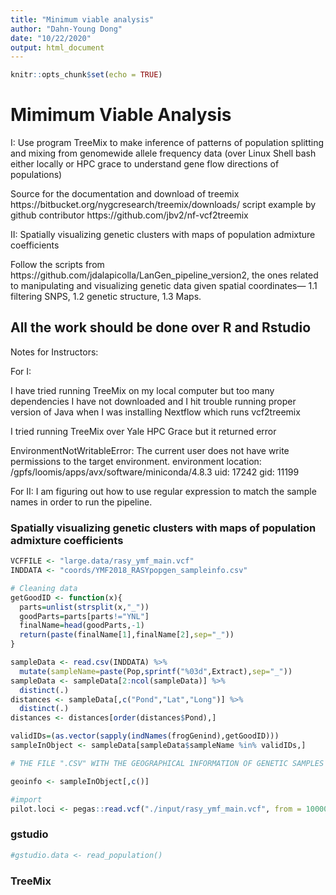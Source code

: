 ```yaml
---
title: "Minimum viable analysis"
author: "Dahn-Young Dong"
date: "10/22/2020"
output: html_document
---
```


```r
knitr::opts_chunk$set(echo = TRUE)
```

# Mimimum Viable Analysis

I: Use program TreeMix to make inference of patterns of population splitting and mixing from genomewide allele frequency data (over Linux Shell bash either locally or HPC grace to understand gene flow directions of populations)

Source for the documentation and download of treemix https://bitbucket.org/nygcresearch/treemix/downloads/
script example by github contributor https://github.com/jbv2/nf-vcf2treemix

II: Spatially visualizing genetic clusters with maps of population admixture coefficients

Follow the scripts from https://github.com/jdalapicolla/LanGen_pipeline_version2, the ones related to manipulating and visualizing genetic data given spatial coordinates--- 1.1 filtering SNPS, 1.2 genetic structure, 1.3 Maps.

All the work should be done over R and Rstudio
-----
Notes for Instructors: 

For I: 

I have tried running TreeMix on my local computer but too many dependencies I have not downloaded and I hit trouble running proper version of Java when I was installing Nextflow which runs vcf2treemix 

I tried running TreeMix over Yale HPC Grace but it returned error

EnvironmentNotWritableError: The current user does not have write permissions to the target environment.
  environment location: /gpfs/loomis/apps/avx/software/miniconda/4.8.3
  uid: 17242
  gid: 11199
  
For II: I am figuring out how to use regular expression to match the sample names in order to run the pipeline. 

### Spatially visualizing genetic clusters with maps of population admixture coefficients

```r
VCFFILE <- "large.data/rasy_ymf_main.vcf"
INDDATA <- "coords/YMF2018_RASYpopgen_sampleinfo.csv"

# Cleaning data
getGoodID <- function(x){
  parts=unlist(strsplit(x,"_"))
  goodParts=parts[parts!="YNL"]
  finalName=head(goodParts,-1)
  return(paste(finalName[1],finalName[2],sep="_"))
}

sampleData <- read.csv(INDDATA) %>%
  mutate(sampleName=paste(Pop,sprintf("%03d",Extract),sep="_"))
sampleData <- sampleData[2:ncol(sampleData)] %>%
  distinct(.)
distances <- sampleData[,c("Pond","Lat","Long")] %>% 
  distinct(.) 
distances <- distances[order(distances$Pond),]

validIDs=(as.vector(sapply(indNames(frogGenind),getGoodID)))
sampleInObject <- sampleData[sampleData$sampleName %in% validIDs,]
```

```r
# THE FILE ".CSV" WITH THE GEOGRAPHICAL INFORMATION OF GENETIC SAMPLES IN DECIMALS DEGREES PREFERENCIALLY AND ONE COLUMN WITH LOCALITIES IDs. DIFFERENT INDIVIDUALS MUST HAVE DIFFERENT COORDINATES. IF TWO OR MORE SAMPLES WERE COLLECTED IN THE SAME LOCALITY, CHANGE THE VALUE OF 4TH OR 5TH DECIMAL NUMBER TO SET A DIFFERENCE OF 1 OR 5 METERS. SOME ANALYSES COULD RETURN ERRORS IF THE DIFFERENCES IN METERS BETWEEN INDIVIDUALS IS 0. -- somehow jitter the last digits

geoinfo <- sampleInObject[,c()] 
```

```r
#import
pilot.loci <- pegas::read.vcf("./input/rasy_ymf_main.vcf", from = 10000, to = 10999)
```

### gstudio

```r
#gstudio.data <- read_population()
```

### TreeMix